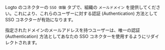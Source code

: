 Logto のコネクターの `SSO 体験` タブで、組織の `メールドメイン` を提供してください。これにより、これらのユーザーに対する認証 (Authentication) 方法として SSO コネクターが有効になります。

指定されたドメインのメールアドレスを持つユーザーは、唯一の認証 (Authentication) 方法としてあなたの SSO コネクターを使用するようにリダイレクトされます。
